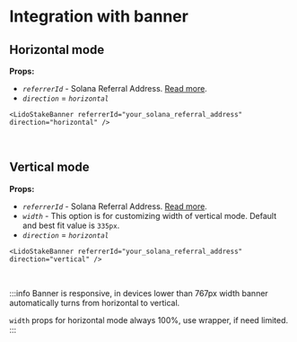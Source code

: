 # Integration with banner


## Horizontal mode

**Props:**

- *`referrerId`* - Solana Referral Address. [Read more](https://help.lido.fi/en/articles/5847184-lido-referral-program-for-solana-integration-guide).
- *`direction`* = *`horizontal`*


```tsx
<LidoStakeBanner referrerId="your_solana_referral_address" direction="horizontal" />
```

<LidoStakeBanner referrerId="your_solana_referral_address" direction="horizontal" />

<br />

## Vertical mode

**Props:**

- *`referrerId`* - Solana Referral Address. [Read more](https://help.lido.fi/en/articles/5847184-lido-referral-program-for-solana-integration-guide).
- *`width`* - This option is for customizing width of vertical mode. Default and best fit value is `335px`.
- *`direction`* = *`horizontal`*

```tsx
<LidoStakeBanner referrerId="your_solana_referral_address" direction="vertical" />
```

<LidoStakeBanner referrerId="your_solana_referral_address" direction="vertical" />


<br />

:::info
Banner is responsive, in devices lower than 767px width banner automatically turns from horizontal to vertical.

`width` props for horizontal mode always 100%, use wrapper, if need limited.
:::